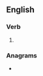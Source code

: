 ==English==

===Verb===
{{head|en|present participle}}

# {{present participle of|slang|lang=en|nocat=1}}

===Anagrams===
* {{anagrams|en|a=aggilnns|anglings}}